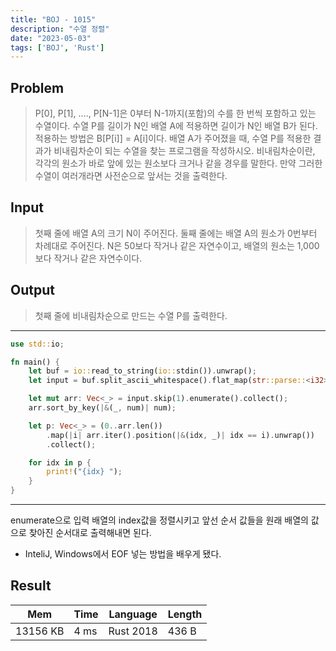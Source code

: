 ```yaml
---
title: "BOJ - 1015"
description: "수열 정렬"
date: "2023-05-03"
tags: ['BOJ', 'Rust']
---
```

## Problem

> P[0], P[1], ...., P[N-1]은 0부터 N-1까지(포함)의 수를 한 번씩 포함하고 있는 수열이다. 수열 P를 길이가 N인 배열 A에 적용하면 길이가 N인 배열 B가 된다. 적용하는 방법은 B[P[i]] = A[i]이다. 배열 A가 주어졌을 때, 수열 P를 적용한 결과가 비내림차순이 되는 수열을 찾는 프로그램을 작성하시오. 비내림차순이란, 각각의 원소가 바로 앞에 있는 원소보다 크거나 같을 경우를 말한다. 만약 그러한 수열이 여러개라면 사전순으로 앞서는 것을 출력한다.


## Input
> 첫째 줄에 배열 A의 크기 N이 주어진다. 둘째 줄에는 배열 A의 원소가 0번부터 차례대로 주어진다. N은 50보다 작거나 같은 자연수이고, 배열의 원소는 1,000보다 작거나 같은 자연수이다.

## Output
> 첫째 줄에 비내림차순으로 만드는 수열 P를 출력한다.

---
```rust
use std::io;

fn main() {
    let buf = io::read_to_string(io::stdin()).unwrap();
    let input = buf.split_ascii_whitespace().flat_map(str::parse::<i32>);

    let mut arr: Vec<_> = input.skip(1).enumerate().collect();
    arr.sort_by_key(|&(_, num)| num);

    let p: Vec<_> = (0..arr.len())
        .map(|i| arr.iter().position(|&(idx, _)| idx == i).unwrap())
        .collect();

    for idx in p {
        print!("{idx} ");
    }
}
```
---
enumerate으로 입력 배열의 index값을 정렬시키고 앞선 순서 값들을 원래 배열의 값으로 찾아진 순서대로 출력해내면 된다.

+ InteliJ, Windows에서 EOF 넣는 방법을 배우게 됐다.

## Result
| Mem      | Time | Language  | Length |
|----------|------|-----------|--------|
| 13156 KB | 4 ms | Rust 2018 | 436 B  |
